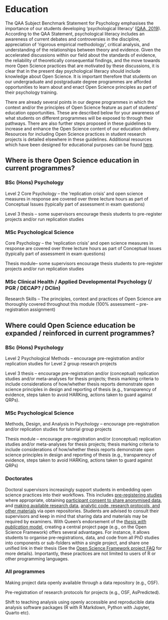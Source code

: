 # Education  

The QAA Subject Benchmark Statement for Psychology emphasises the importance of our students developing 'psychological literacy' ([QAA, 2019](https://www.qaa.ac.uk/docs/qaa/subject-benchmark-statements/subject-benchmark-statement-psychology.pdf?sfvrsn=6935c881_15)). According to the QAA Statement, psychological literacy includes an awareness of current debates and controversies in the discipline, appreciation of 'rigorous empirical methodology', critical analysis, and understanding of the relationships between theory and evidence. Given the accelerated discussions within our field about the standards of evidence, the reliability of theoretically consequential findings, and the move towards more Open Science practices that are motivated by these discussions, it is clear that in the present day psychological literacy should include knowledge about Open Science. It is important therefore that students on our undergraduate and postgraduate degree programmes are afforded opportunities to learn about and enact Open Science principles as part of their psychology training. 

There are already several points in our degree programmes in which the context and/or the principles of Open Science feature as part of students' education opportunities. These are described below for your awareness of what students on different programmes will be exposed to through their pathways. There are also further steps proposed in these guidelines to increase and enhance the Open Science content of our education delivery. Resources for including Open Science practices in student research projects is detailed elsewhere in these guidelines. Additional resources which have been designed for educational purposes can be found [here](https://psyarxiv.com/fgv79). 

## Where is there Open Science education in current programmes? 

### BSc (Hons) Psychology 

Level 2 Core Psychology -- the 'replication crisis' and open science measures in response are covered over three lecture hours as part of Conceptual Issues (typically part of assessment in exam questions) 

Level 3 thesis -- some supervisors encourage thesis students to pre-register projects and/or run replication studies 

### MSc Psychological Science 

Core Psychology -- the 'replication crisis' and open science measures in response are covered over three lecture hours as part of Conceptual Issues (typically part of assessment in exam questions) 

Thesis module-- some supervisors encourage thesis students to pre-register projects and/or run replication studies 

### MSc Clinical Health / Applied Developmental Psychology (/ PGR / DECAP? / DClin) 

Research Skills -- The principles, context and practices of Open Science are thoroughly covered throughout this module (100% assessment -- pre-registration assignment) 

## Where could Open Science education be expanded / reinforced in current programmes? 

### BSc (Hons) Psychology 

Level 2 Psychological Methods -- encourage pre-registration and/or replication studies for Level 2 group research projects 

Level 3 thesis -- encourage pre-registration and/or (conceptual) replication studies and/or meta-analyses for thesis projects; thesis marking criteria to include considerations of how/whether thesis reports demonstrate open science principles in design and reporting of thesis (e.g., transparency of evidence, steps taken to avoid HARKing, actions taken to guard against QRPs). 

### MSc Psychological Science 

Methods, Design, and Analysis in Psychology -- encourage pre-registration and/or replication studies for tutorial group projects 

Thesis module -- encourage pre-registration and/or (conceptual) replication studies and/or meta-analyses for thesis projects; thesis marking criteria to include considerations of how/whether thesis reports demonstrate open science principles in design and reporting of thesis (e.g., transparency of evidence, steps taken to avoid HARKing, actions taken to guard against QRPs) 

### Doctorates

Doctoral supervisors increasingly support students in embedding open science practices into their workflows. This includes [pre-registering studies](https://qubpsy.github.io/QUBPsyOpenScience/preregistration.html) where appropriate, obtaining [participant consent to share anonymised data](https://qubpsy.github.io/QUBPsyOpenScience/ethics.html), and [making available research data](https://qubpsy.github.io/QUBPsyOpenScience/open_data.html), [analytic code, research protocols, and other materials](https://qubpsy.github.io/QUBPsyOpenScience/open_materials.html) via open repositories. Students are advised to consult their supervisors and keep in mind that sharing data and materials may be required by examiners. With Queen’s endorsement of the [*thesis with publication* model](https://www.qub.ac.uk/directorates/AcademicStudentAffairs/AcademicAffairs/ResearchDegreeProgrammes/Assessment/TWP/), creating a central project page (e.g., on the Open Science Framework) offers several advantages. For instance, it allows students to organise pre-registrations, data, and code from all PhD studies into components or sub-folders within a single project, and share one unified link in their thesis (See the [Open Science Framework project FAQ](https://help.osf.io/article/553-project-and-components-faq-s) for more details). Importantly, these practices are not limited to users of R or other programming languages.

### All programmes 

Making project data openly available through a data repository (e.g., OSF). 

Pre-registration of research protocols for projects (e.g., OSF, AsPredicted). 

Shift to teaching analysis using openly accessible and reproducible data analysis software packages (R with R Markdown, Python with Jupyter, Quarto etc). 
